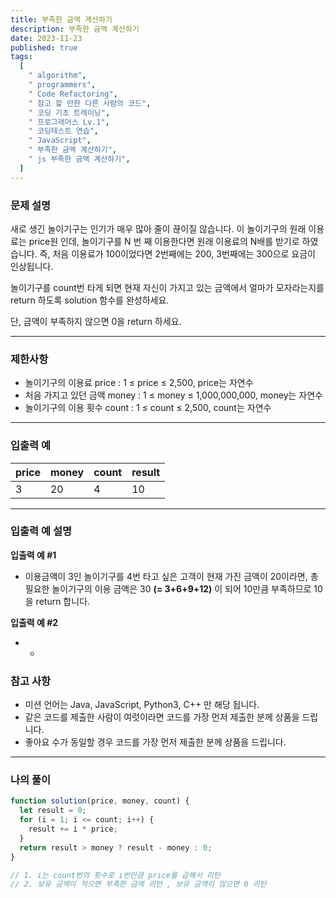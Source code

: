 ```yaml
---
title: 부족한 금액 계산하기
description: 부족한 금액 계산하기
date: 2023-11-23
published: true
tags:
  [
    " algorithm",
    " programmers",
    " Code Refactoring",
    " 참고 할 만한 다른 사람의 코드",
    " 코딩 기초 트레이닝",
    " 프로그래머스 Lv.1",
    " 코딩테스트 연습",
    " JavaScript",
    " 부족한 금액 계산하기",
    " js 부족한 금액 계산하기",
  ]
---
```


### 문제 설명

새로 생긴 놀이기구는 인기가 매우 많아 줄이 끊이질 않습니다. 이 놀이기구의 원래 이용료는 price원 인데, 놀이기구를 N 번 째 이용한다면 원래 이용료의 N배를 받기로 하였습니다. 즉, 처음 이용료가 100이었다면 2번째에는 200, 3번째에는 300으로 요금이 인상됩니다.

놀이기구를 count번 타게 되면 현재 자신이 가지고 있는 금액에서 얼마가 모자라는지를 return 하도록 solution 함수를 완성하세요.

단, 금액이 부족하지 않으면 0을 return 하세요.

---

### 제한사항

- 놀이기구의 이용료 price : 1 ≤ price ≤ 2,500, price는 자연수
- 처음 가지고 있던 금액 money : 1 ≤ money ≤ 1,000,000,000, money는 자연수
- 놀이기구의 이용 횟수 count : 1 ≤ count ≤ 2,500, count는 자연수

---

### 입출력 예

| price | money | count | result |
| ----- | ----- | ----- | ------ |
| 3     | 20    | 4     | 10     |

---

### 입출력 예 설명

**입출력 예 #1**

- 이용금액이 3인 놀이기구를 4번 타고 싶은 고객이 현재 가진 금액이 20이라면, 총 필요한 놀이기구의 이용 금액은 30 **(= 3+6+9+12)** 이 되어 10만큼 부족하므로 10을 return 합니다.

**입출력 예 #2**

- -

### **참고 사항**

- 미션 언어는 Java, JavaScript, Python3, C++ 만 해당 됩니다.
- 같은 코드를 제출한 사람이 여럿이라면 코드를 가장 먼저 제출한 분께 상품을 드립니다.
- 좋아요 수가 동일할 경우 코드를 가장 먼저 제출한 분께 상품을 드립니다.

---

### 나의 풀이

```jsx
function solution(price, money, count) {
  let result = 0;
  for (i = 1; i <= count; i++) {
    result += i * price;
  }
  return result > money ? result - money : 0;
}

// 1. i는 count번의 횟수로 i번만큼 price를 곱해서 리턴
// 2. 보유 금액이 적으면 부족한 금액 리턴 , 보유 금액이 많으면 0 리턴
```
